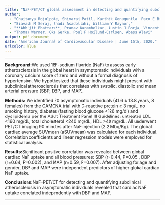 ```yaml
---
title: "NaF-PET/CT global assessment in detecting and quantifying subclinical cardiac atherosclerosis and its association with blood pressure in non-dyslipidemic individuals"
author:
  - "Chaitanya Rojulpote, Shivaraj Patil, Karthik Gonuguntla, Paco E Bravo,"
  - "Siavash M Seraj, Shadi Asadollahi, William Y Raynor,"
  - "**Abhijit Bhattaru**, Pranav Karambelkar, Austin J Borja, Vincent Zhang,"
  - "Thomas Werner, Oke Gerke, Poul F Hoilund-Carlsen, Abass Alavi"
output: pdf_document
date: "American Journal of Cardiovascular Disease | June 15th, 2020."
urlcolor: blue
---
```

***


\noindent
**Background:**We used 18F-sodium fluoride (NaF) to assess early atherosclerosis in the global heart in asymptomatic individuals with a coronary calcium score of zero and without a formal diagnosis of hypertension. We hypothesized that these individuals might present with subclinical atherosclerosis that correlates with systolic, diastolic and mean arterial pressure (SBP, DBP, and MAP).

\noindent
**Methods:** We identified 20 asymptomatic individuals (41.6 ± 13.8 years, 8 females) from the CAMONA trial with C-reactive protein $\geq$ 3 mg/L, no smoking history, diabetes (fasting blood glucose <126 mg/dl) and dyslipidemia per the Adult Treatment Panel III Guidelines: untreated LDL <160 mg/dL, total cholesterol <240 mg/dL, HDL >40 mg/dL. All underwent PET/CT imaging 90 minutes after NaF injection (2.2 Mbq/Kg). The global cardiac average SUVmean (aSUVmean) was calculated for each individual. Correlation coefficients and linear regression models were employed for statistical analysis.

\noindent
**Results:**Significant positive correlation was revealed between global cardiac NaF uptake and all blood pressures: SBP (r=0.44, P=0.05), DBP (r=0.64, P=0.002), and MAP (r=0.59, P=0.007). After adjusting for age and gender, DBP and MAP were independent predictors of higher global cardiac NaF uptake.

\noindent
**Conclusions:**NaF-PET/CT for detecting and quantifying subclinical atherosclerosis in asymptomatic individuals revealed that cardiac NaF uptake correlated independently with DBP and MAP.

***

\begin{center}

```r
knitr::include_graphics('case.png')
```

Full Text:\href {http://www.ajcd.us/files/ajcd0114898.pdf}{AJCD 0114898} | Pubmed: \href {https://pubmed.ncbi.nlm.nih.gov/32685267/}{32685267}


\end{center}
